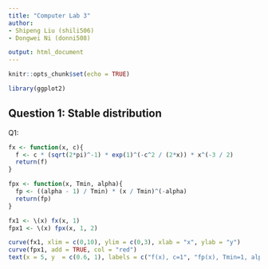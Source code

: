 ```yaml
---
title: "Computer Lab 3"
author:
- Shipeng Liu (shili506)
- Dongwei Ni (donni508)

output: html_document
---
```


```r
knitr::opts_chunk$set(echo = TRUE)

library(ggplot2)
```

## Question 1: Stable distribution

Q1: 
```r
fx <- function(x, c){
  f <- c * (sqrt(2*pi)^-1) * exp(1)^(-c^2 / (2*x)) * x^(-3 / 2)
  return(f)
}

fpx <- function(x, Tmin, alpha){
  fp <- ((alpha - 1) / Tmin) * (x / Tmin)^(-alpha) 
  return(fp)
}
```

```r
fx1 <- \(x) fx(x, 1)
fpx1 <- \(x) fpx(x, 1, 2)

curve(fx1, xlim = c(0,10), ylim = c(0,3), xlab = "x", ylab = "y")
curve(fpx1, add = TRUE, col = "red")
text(x = 5, y  = c(0.6, 1), labels = c("f(x), c=1", "fp(x), Tmin=1, alpha=2"), col = c("black", "red"))

```
